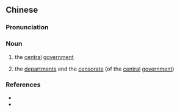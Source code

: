 {{also|省台}}
==Chinese==
{{zh-forms|s=省台}}

===Pronunciation===
{{zh-pron
|m=shěngtái
|cat=n
}}

===Noun===
{{zh-noun}}

# {{lb|zh|archaic}} the [[central]] [[government]]
# {{lb|zh|archaic}} the [[w:Three Departments and Six Ministries|departments]] and the [[w:Censorate|censorate]] (of the [[central]] [[government]])

===References===
* {{pedialite|Three Departments and Six Ministries}}
* {{pedialite|Censorate}}
